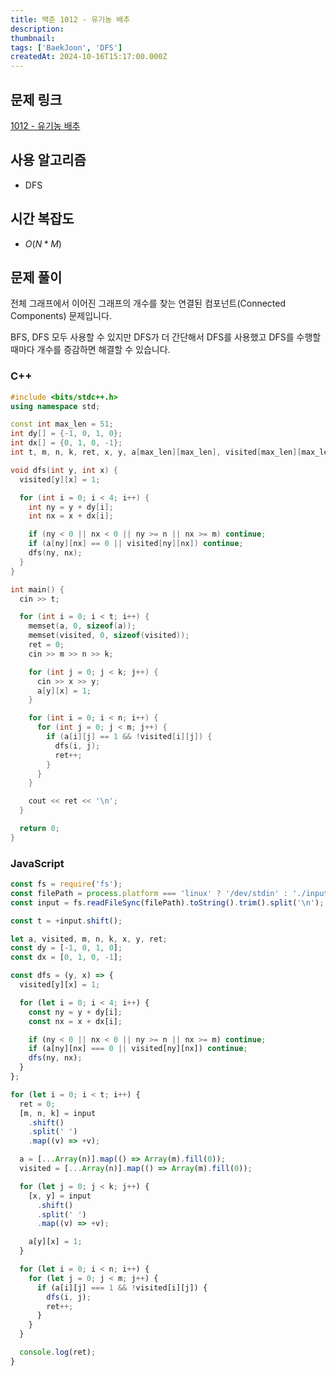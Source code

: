 ```yaml
---
title: 백준 1012 - 유기농 배추
description:
thumbnail:
tags: ['BaekJoon', 'DFS']
createdAt: 2024-10-16T15:17:00.000Z
---
```


## 문제 링크

[1012 - 유기농 배추](https://www.acmicpc.net/problem/1012)

## 사용 알고리즘

- DFS

## 시간 복잡도

- $O(N*M)$

## 문제 풀이

전체 그래프에서 이어진 그래프의 개수를 찾는 연결된 컴포넌트(Connected Components) 문제입니다.

BFS, DFS 모두 사용할 수 있지만 DFS가 더 간단해서 DFS를 사용했고 DFS를 수행할 때마다 개수를 증감하면 해결할 수 있습니다.

### C++

```cpp title="C++"
#include <bits/stdc++.h>
using namespace std;

const int max_len = 51;
int dy[] = {-1, 0, 1, 0};
int dx[] = {0, 1, 0, -1};
int t, m, n, k, ret, x, y, a[max_len][max_len], visited[max_len][max_len];

void dfs(int y, int x) {
  visited[y][x] = 1;

  for (int i = 0; i < 4; i++) {
    int ny = y + dy[i];
    int nx = x + dx[i];

    if (ny < 0 || nx < 0 || ny >= n || nx >= m) continue;
    if (a[ny][nx] == 0 || visited[ny][nx]) continue;
    dfs(ny, nx);
  }
}

int main() {
  cin >> t;

  for (int i = 0; i < t; i++) {
    memset(a, 0, sizeof(a));
    memset(visited, 0, sizeof(visited));
    ret = 0;
    cin >> m >> n >> k;

    for (int j = 0; j < k; j++) {
      cin >> x >> y;
      a[y][x] = 1;
    }

    for (int i = 0; i < n; i++) {
      for (int j = 0; j < m; j++) {
        if (a[i][j] == 1 && !visited[i][j]) {
          dfs(i, j);
          ret++;
        }
      }
    }

    cout << ret << '\n';
  }

  return 0;
}
```

### JavaScript

```js title="JavaScript"
const fs = require('fs');
const filePath = process.platform === 'linux' ? '/dev/stdin' : './input.txt';
const input = fs.readFileSync(filePath).toString().trim().split('\n');

const t = +input.shift();

let a, visited, m, n, k, x, y, ret;
const dy = [-1, 0, 1, 0];
const dx = [0, 1, 0, -1];

const dfs = (y, x) => {
  visited[y][x] = 1;

  for (let i = 0; i < 4; i++) {
    const ny = y + dy[i];
    const nx = x + dx[i];

    if (ny < 0 || nx < 0 || ny >= n || nx >= m) continue;
    if (a[ny][nx] === 0 || visited[ny][nx]) continue;
    dfs(ny, nx);
  }
};

for (let i = 0; i < t; i++) {
  ret = 0;
  [m, n, k] = input
    .shift()
    .split(' ')
    .map((v) => +v);

  a = [...Array(n)].map(() => Array(m).fill(0));
  visited = [...Array(n)].map(() => Array(m).fill(0));

  for (let j = 0; j < k; j++) {
    [x, y] = input
      .shift()
      .split(' ')
      .map((v) => +v);

    a[y][x] = 1;
  }

  for (let i = 0; i < n; i++) {
    for (let j = 0; j < m; j++) {
      if (a[i][j] === 1 && !visited[i][j]) {
        dfs(i, j);
        ret++;
      }
    }
  }

  console.log(ret);
}
```
